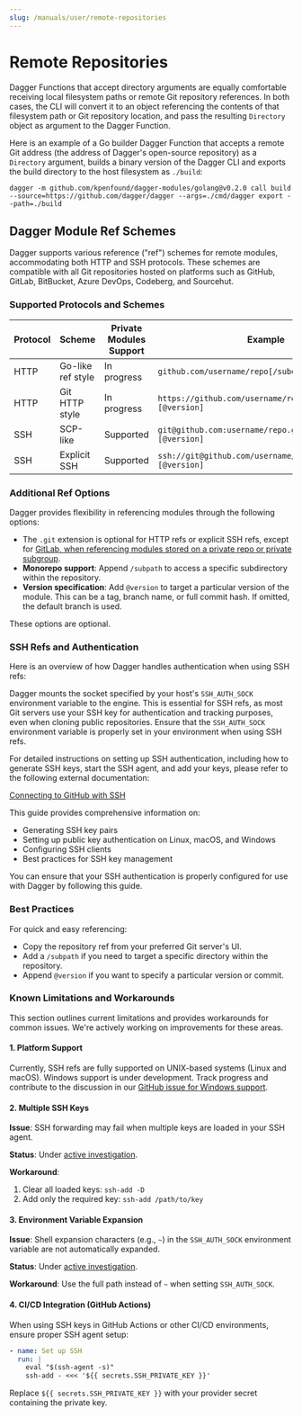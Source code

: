 ```yaml
---
slug: /manuals/user/remote-repositories
---
```


# Remote Repositories

Dagger Functions that accept directory arguments are equally comfortable receiving local filesystem paths or remote Git repository references. In both cases, the CLI will convert it to an object referencing the contents of that filesystem path or Git repository location, and pass the resulting `Directory` object as argument to the Dagger Function.

Here is an example of a Go builder Dagger Function that accepts a remote Git address (the address of Dagger's open-source repository) as a `Directory` argument, builds a binary version of the Dagger CLI and exports the build directory to the host filesystem as `./build`:

```shell
dagger -m github.com/kpenfound/dagger-modules/golang@v0.2.0 call build --source=https://github.com/dagger/dagger --args=./cmd/dagger export --path=./build
```

## Dagger Module Ref Schemes

Dagger supports various reference ("ref") schemes for remote modules, accommodating both HTTP and SSH protocols. These schemes are compatible with all Git repositories hosted on platforms such as GitHub, GitLab, BitBucket, Azure DevOps, Codeberg, and Sourcehut.

### Supported Protocols and Schemes

| Protocol | Scheme            | Private Modules Support | Example                                      |
|----------|-------------------|-------------------------|----------------------------------------------|
| HTTP     | Go-like ref style | In progress               | `github.com/username/repo[/subdir][@version]`  |
| HTTP     | Git HTTP style    | In progress               | `https://github.com/username/repo.git[/subdir][@version]` |
| SSH      | SCP-like          | Supported               | `git@github.com:username/repo.git[/subdir][@version]`     |
| SSH      | Explicit SSH      | Supported               | `ssh://git@github.com/username/repo.git[/subdir][@version]` |

### Additional Ref Options

Dagger provides flexibility in referencing modules through the following options:

- The `.git` extension is optional for HTTP refs or explicit SSH refs, except for [GitLab, when referencing modules stored on a private repo or private subgroup](https://gitlab.com/gitlab-org/gitlab-foss/-/blob/master/lib/gitlab/middleware/go.rb#L229-237).
- **Monorepo support**: Append `/subpath` to access a specific subdirectory within the repository.
- **Version specification**: Add `@version` to target a particular version of the module. This can be a tag, branch name, or full commit hash. If omitted, the default branch is used.

These options are optional.

### SSH Refs and Authentication

Here is an overview of how Dagger handles authentication when using SSH refs:

Dagger mounts the socket specified by your host's `SSH_AUTH_SOCK` environment variable to the engine. This is essential for SSH refs, as most Git servers use your SSH key for authentication and tracking purposes, even when cloning public repositories. Ensure that the `SSH_AUTH_SOCK` environment variable is properly set in your environment when using SSH refs.

For detailed instructions on setting up SSH authentication, including how to generate SSH keys, start the SSH agent, and add your keys, please refer to the following external documentation:

[Connecting to GitHub with SSH](https://docs.github.com/en/authentication/connecting-to-github-with-ssh)

This guide provides comprehensive information on:

- Generating SSH key pairs
- Setting up public key authentication on Linux, macOS, and Windows
- Configuring SSH clients
- Best practices for SSH key management

You can ensure that your SSH authentication is properly configured for use with Dagger by following this guide.

### Best Practices

For quick and easy referencing:
- Copy the repository ref from your preferred Git server's UI.
- Add a `/subpath` if you need to target a specific directory within the repository.
- Append `@version` if you want to specify a particular version or commit.

### Known Limitations and Workarounds

This section outlines current limitations and provides workarounds for common issues. We're actively working on improvements for these areas.

#### 1. Platform Support

Currently, SSH refs are fully supported on UNIX-based systems (Linux and macOS). Windows support is under development. Track progress and contribute to the discussion in our [GitHub issue for Windows support](https://github.com/dagger/dagger/issues/8313).

#### 2. Multiple SSH Keys

**Issue**: SSH forwarding may fail when multiple keys are loaded in your SSH agent.

**Status**: Under [active investigation](https://github.com/dagger/dagger/issues/8288).

**Workaround**: 
1. Clear all loaded keys: `ssh-add -D`
2. Add only the required key: `ssh-add /path/to/key`

#### 3. Environment Variable Expansion

**Issue**: Shell expansion characters (e.g., `~`) in the `SSH_AUTH_SOCK` environment variable are not automatically expanded.

**Status**: Under [active investigation](https://github.com/dagger/dagger/issues/8337).

**Workaround**: Use the full path instead of `~` when setting `SSH_AUTH_SOCK`.


#### 4. CI/CD Integration (GitHub Actions)

When using SSH keys in GitHub Actions or other CI/CD environments, ensure proper SSH agent setup:

```yaml
- name: Set up SSH
  run: |
    eval "$(ssh-agent -s)"
    ssh-add - <<< '${{ secrets.SSH_PRIVATE_KEY }}'
```
Replace `${{ secrets.SSH_PRIVATE_KEY }}` with your provider secret containing the private key.
